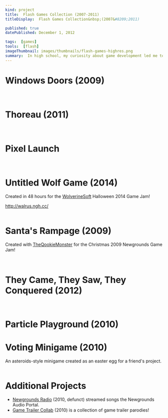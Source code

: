 ```yaml
---
kind: project
title:  Flash Games Collection (2007-2011)
titleDisplay:  Flash Games Collection&nbsp;(2007&#8209;2011)

published: true
datePublished: December 1, 2012

tags:  [games]
tools:  [flash]
imageThumbnail: images/thumbnails/flash-games-highres.png
summary:  In high school, my curiosity about game development led me to <b>Newgrounds</b>, where I made lifelong friends and published a few Flash games along the way!
---
```


# Windows Doors (2009)

<GamePreview gameSlug="windows-doors" />

<img src="/flash/screenshots/windows-doors-2.png" alt="" />
<img src="/flash/screenshots/windows-doors-3.png" alt="" />
<img src="/flash/screenshots/windows-doors-1.png" alt="" />

# Thoreau (2011)

<GamePreview gameSlug="thoreau" />

<img src="/flash/screenshots/thoreau-2.png" alt="" />
<img src="/flash/screenshots/thoreau-3.png" alt="" />

# Pixel Launch

<GamePreview gameSlug="pixel-launch" />

<img src="/flash/screenshots/pixel-launch-1.png" alt="" />
<img src="/flash/screenshots/pixel-launch-3.png" alt="" />
<img src="/flash/screenshots/pixel-launch-4.png" alt="" />
<img src="/flash/screenshots/pixel-launch-5.png" alt="" />

# Untitled Wolf Game (2014)

Created in 48 hours for the [WolverineSoft](https://www.wolverinesoft.org/) Halloween 2014 Game Jam!

http://walrus.ngh.cc/

<img src="/flash/screenshots/wolf-1.png" alt="" />

# Santa's Rampage (2009)

Created with [TheQookieMonster](https://theqookiemonster.newgrounds.com/) for the Christmas 2009 Newgrounds Game Jam!

<GamePreview gameSlug="santas-rampage" />

<img src="/flash/screenshots/santa-1.png" alt="" />
<img src="/flash/screenshots/santa-2.png" alt="" />

# They Came, They Saw, They Conquered (2012)

<GamePreview gameSlug="tctstc" />

<img src="/flash/screenshots/tctstc-1.png" alt="" />
<img src="/flash/screenshots/tctstc-2.png" alt="" />

# Particle Playground (2010)

<GamePreview gameSlug="particle-playground" />

# Voting Minigame (2010)

An asteroids-style minigame created as an easter egg for a friend's project.

<GamePreview gameSlug="voting-minigame" />

<img src="/flash/screenshots/voting-1.png" alt="" />

# Additional Projects

* [Newgrounds Radio](https://www.newgrounds.com/portal/view/533490) (2010, defunct) streamed songs the Newgrounds Audio Portal.
* [Game Trailer Collab](https://www.newgrounds.com/portal/view/532891) (2010) is a collection of game trailer parodies!